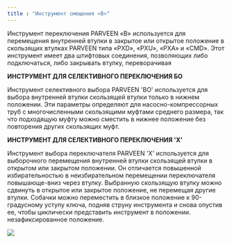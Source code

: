 ```yaml
---
title : "Инструмент смещения «B»"
---
```


Инструмент переключения PARVEEN «B» используется для перемещения внутренней втулки в закрытое или открытое положение в скользящих втулках PARVEEN типа «PXD», «PXU», «PXA» и «CMD». Этот инструмент имеет два штифтовых соединения, позволяющих либо подключаться, либо закрывать втулку, переворачивая

**ИНСТРУМЕНТ ДЛЯ СЕЛЕКТИВНОГО ПЕРЕКЛЮЧЕНИЯ БО**

Инструмент селективного выбора PARVEEN 'BO' используется для выбора внутренней втулки скользящей втулки только в нижнем положении. Эти параметры определяют для насосно-компрессорных труб с многочисленными скользящими муфтами среднего размера, так что подходящую муфту можно сместить в нижнее положение без повторения других скользящих муфт.

**ИНСТРУМЕНТ ДЛЯ СЕЛЕКТИВНОГО ПЕРЕКЛЮЧЕНИЯ 'X'**

Инструмент выбора переключателя PARVEEN 'X' используется для выборочного перемещения внутренней втулки скользящей втулки в открытом или закрытом положении. Он отличается повышенной избирательностью в неизбирательном перемещении переключателя повышающе-вниз через втулку. Выбранную скользящую втулку можно сдвинуть в открытое или закрытое положение, не перемещая другие втулки. Собачки можно переместить в близкое положение к 90-градусному уступу ключа, подняв струну инструмента и снова опустив ее, чтобы циклически представить инструмент в положении. незафиксированное положение.

<img src="./b-shifting-tool.png" />